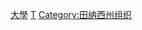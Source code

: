 {{Commonscat|Universities and colleges in Tennessee}}

[[Category:田納西州教育|大學]]
[[Category:美國各州大學|T]]
[[Category:田纳西州组织|Category:田纳西州组织]]